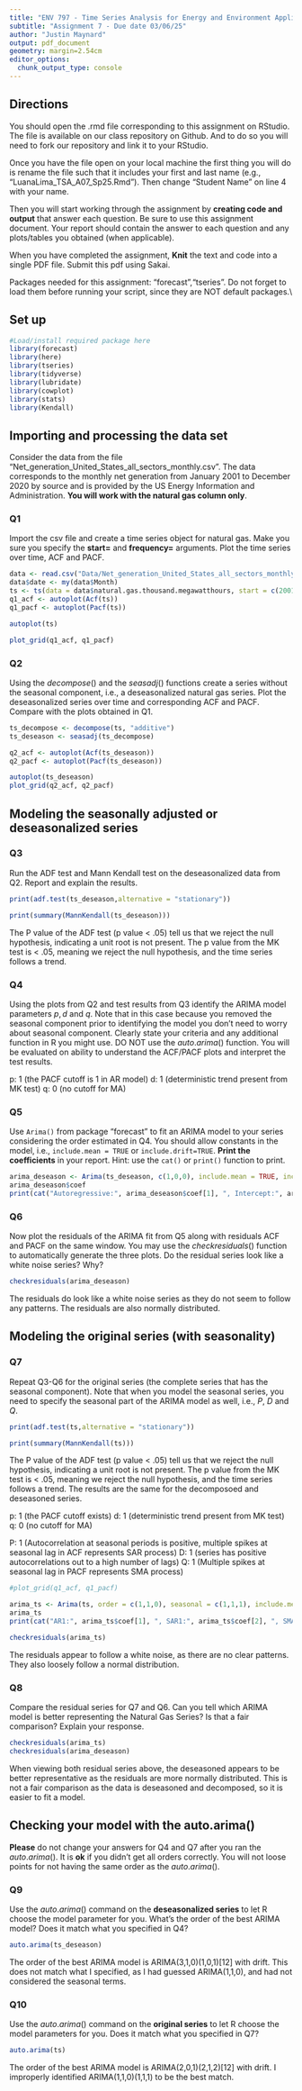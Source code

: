 ```yaml
---
title: "ENV 797 - Time Series Analysis for Energy and Environment Applications | Spring 2025"
subtitle: "Assignment 7 - Due date 03/06/25"
author: "Justin Maynard"
output: pdf_document
geometry: margin=2.54cm
editor_options: 
  chunk_output_type: console
---
```


## Directions

You should open the .rmd file corresponding to this assignment on RStudio. The file is available on our class repository on Github. And to do so you will need to fork our repository and link it to your RStudio.  

Once you have the file open on your local machine the first thing you will do is rename the file such that it includes your first and last name (e.g., "LuanaLima_TSA_A07_Sp25.Rmd"). Then change "Student Name" on line 4 with your name. 

Then you will start working through the assignment by  **creating code and output** that answer each question. Be sure to use this assignment document. Your report should contain the answer to each question and any plots/tables you obtained (when applicable).

When you have completed the assignment, **Knit** the text and code into a single PDF file. Submit this pdf using Sakai. 

Packages needed for this assignment: "forecast","tseries". Do not forget to load them before running your script, since they are NOT default packages.\\

## Set up

```r
#Load/install required package here
library(forecast)
library(here)
library(tseries)
library(tidyverse)
library(lubridate)
library(cowplot)
library(stats)
library(Kendall)
```

## Importing and processing the data set

Consider the data from the file "Net_generation_United_States_all_sectors_monthly.csv". The data corresponds to the monthly net generation from January 2001 to December 2020 by source and is provided by the US Energy Information and Administration. **You will work with the natural gas column only**.


### Q1

Import the csv file and create a time series object for natural gas. Make you sure you specify the **start=** and **frequency=** arguments. Plot the time series over time, ACF and PACF.

```r
data <- read.csv("Data/Net_generation_United_States_all_sectors_monthly.csv",skip = 4)
data$date <- my(data$Month)
ts <- ts(data = data$natural.gas.thousand.megawatthours, start = c(2001,1,1), end = c(2020,12,1), frequency = 12)
q1_acf <- autoplot(Acf(ts))
q1_pacf <- autoplot(Pacf(ts))
```


```r
autoplot(ts)

plot_grid(q1_acf, q1_pacf)
```

### Q2

Using the $decompose()$ and the $seasadj()$ functions create a series without the seasonal component, i.e., a deseasonalized natural gas series. Plot the deseasonalized series over time and corresponding ACF and PACF. Compare with the plots obtained in Q1.

```r

ts_decompose <- decompose(ts, "additive")
ts_deseason <- seasadj(ts_decompose)

q2_acf <- autoplot(Acf(ts_deseason))
q2_pacf <- autoplot(Pacf(ts_deseason))

```

```r
autoplot(ts_deseason)
plot_grid(q2_acf, q2_pacf)
```


## Modeling the seasonally adjusted or deseasonalized series

### Q3

Run the ADF test and Mann Kendall test on the deseasonalized data from Q2. Report and explain the results.

```r
print(adf.test(ts_deseason,alternative = "stationary"))

print(summary(MannKendall(ts_deseason)))

```
The P value of the ADF test (p value < .05) tell us that we reject the null 
hypothesis, indicating a unit root is not present. The p value from the MK test
is < .05, meaning we reject the null hypothesis, and the  time series follows a trend.

### Q4

Using the plots from Q2 and test results from Q3 identify the ARIMA model parameters $p,d$ and $q$. Note that in this case because you removed the seasonal component prior to identifying the model you don't need to worry about seasonal component. Clearly state your criteria and any additional function in R you might use. DO NOT use the $auto.arima()$ function. You will be evaluated on ability to understand the ACF/PACF plots and interpret the test results.


p: 1 (the PACF cutoff is 1 in AR model)
d: 1 (deterministic trend present from MK test)
q: 0 (no cutoff for MA)


### Q5

Use `Arima()` from package "forecast" to fit an ARIMA model to your series considering the order estimated in Q4. You should allow constants in the model, i.e., `include.mean = TRUE` or `include.drift=TRUE`. **Print the coefficients** in your report. Hint: use the `cat()` or `print()` function to print.

```r
arima_deseason <- Arima(ts_deseason, c(1,0,0), include.mean = TRUE, include.drift = TRUE)
arima_deseason$coef
print(cat("Autoregressive:", arima_deseason$coef[1], ", Intercept:", arima_deseason$coef[2], ", Drift:",arima_deseason$coef[3]))
```

### Q6

Now plot the residuals of the ARIMA fit from Q5 along with residuals ACF and PACF on the same window. You may use the $checkresiduals()$ function to automatically generate the three plots. Do the residual series look like a white noise series? Why?


```r
checkresiduals(arima_deseason)
```
The residuals do look like a white noise series as they do not seem to follow 
any patterns. The residuals are also normally distributed.

## Modeling the original series (with seasonality)

### Q7

Repeat Q3-Q6 for the original series (the complete series that has the seasonal component). Note that when you model the seasonal series, you need to specify the seasonal part of the ARIMA model as well, i.e., $P$, $D$ and $Q$.

```r
print(adf.test(ts,alternative = "stationary"))

print(summary(MannKendall(ts)))
```
The P value of the ADF test (p value < .05) tell us that we reject the null 
hypothesis, indicating a unit root is not present. The p value from the MK test
is < .05, meaning we reject the null hypothesis, and the  time series follows a trend.
The results are the same for the decomposoed and deseasoned series.

p: 1 (the PACF cutoff exists)
d: 1 (deterministic trend present from MK test)
q: 0 (no cutoff for MA)

P: 1 (Autocorrelation at seasonal periods is positive, multiple spikes at seasonal 
lag in ACF represents SAR process)
D: 1 (series has positive autocorrelations out to a high number of lags)
Q: 1 (Multiple spikes at seasonal lag in PACF represents SMA process)

```r
#plot_grid(q1_acf, q1_pacf)
```


```r
arima_ts <- Arima(ts, order = c(1,1,0), seasonal = c(1,1,1), include.mean = TRUE)
arima_ts
print(cat("AR1:", arima_ts$coef[1], ", SAR1:", arima_ts$coef[2], ", SMA1:",arima_ts$coef[3]))
```


```r
checkresiduals(arima_ts)
```

The residuals appear to follow a white noise, as there are no clear patterns. 
They also loosely follow a normal distribution.

### Q8

Compare the residual series for Q7 and Q6. Can you tell which ARIMA model is better representing the Natural Gas Series? Is that a fair comparison? Explain your response.

```r

checkresiduals(arima_ts)
checkresiduals(arima_deseason)

```

When viewing both residual series above, the deseasoned appears to be better 
representative as the residuals are more normally distributed. This is not a 
fair comparison as the data is deseasoned and decomposed, so it is easier to
fit a model.

## Checking your model with the auto.arima()

**Please** do not change your answers for Q4 and Q7 after you ran the $auto.arima()$. It is **ok** if you didn't get all orders correctly. You will not loose points for not having the same order as the $auto.arima()$.

### Q9

Use the $auto.arima()$ command on the **deseasonalized series** to let R choose the model parameter for you. What's the order of the best ARIMA model? Does it match what you specified in Q4?

```r

auto.arima(ts_deseason)

```

The order of the best ARIMA model is ARIMA(3,1,0)(1,0,1)[12] with drift. This does
not match what I specified, as I had guessed ARIMA(1,1,0), and had not considered
the seasonal terms.

### Q10

Use the $auto.arima()$ command on the **original series** to let R choose the model parameters for you. Does it match what you specified in Q7?

```r
auto.arima(ts)
```


The order of the best ARIMA model is ARIMA(2,0,1)(2,1,2)[12] with drift. I 
improperly identified ARIMA(1,1,0)(1,1,1) to be the best match.
